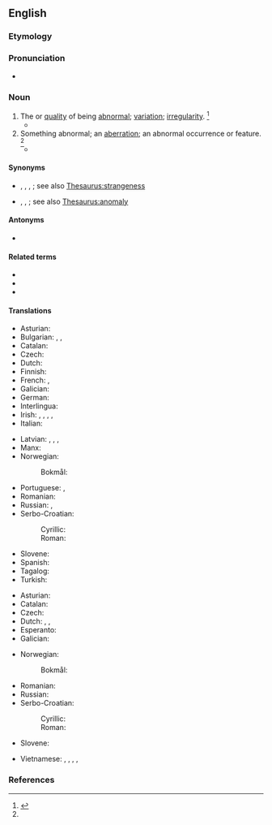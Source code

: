 ==English==

===Etymology===
{{suffix|en|abnormal|ity}}

===Pronunciation===
* {{a|US}} {{IPA|en|/ˌæbˌnɔɹˈmæl.ət.i/|/ˌæbˌnɔɹˈmæl.ɪt.i/|/ˌæbˌnɚˈmæl.ət.i/|/ˌæbˌnɚˈmæl.ɪt.i/}}

===Noun===
{{en-noun|~}}

# The {{l|en|state|id=condition}} or [[quality]] of being [[abnormal]]; [[variation]]; [[irregularity]]. {{defdate|First attested in the mid 19<sup>th</sup> century.}}<ref name=SOED>{{R:SOED5|page=6}}</ref>
#* {{quote-journal
|en
|date=2015-05-26
|title=Taylor Swift: Pop stardom is made out to be harder than it is
|url=http://www.bbc.co.uk/newsbeat/article/32881051/taylor-swift-pop-stardom-is-made-out-to-be-harder-than-it-is
|journal=BBC News
|passage=Taylor said that her fame makes her "sometimes" miss the normality of being able to hang out with friends but that she's had to get used to "the '''abnormality''' of my life".
}}
# Something abnormal; an [[aberration]]; an abnormal occurrence or feature. {{defdate|First attested in the mid 19<sup>th</sup> century.}}<ref name=SOED/>
#* {{quote-av
|en
|year=1991
|title={{w|Identity Crisis (Star Trek: The Next Generation)|Identity Crisis}}
|series=Star Trek: The Next Generation
|season=4|number=18
|actor={{w|Gates McFadden}}
|role=Dr. Beverly Crusher
|writer={{w|Brannon Braga}}
|passage=I want a full genetic analysis. We're going to examine any '''abnormality''' we find no matter how insignificant it seems.
}}

====Synonyms====
* {{sense|state of being abnormal}} {{l|en|abnormalcy}}, {{l|en|anomalousness}}, {{l|en|enormity}}, {{l|en|weirdness}}; see also [[Thesaurus:strangeness]]
* {{sense|something abnormal}} {{l|en|aberrant}}, {{l|en|deviant}}, {{l|en|outlier}}; see also [[Thesaurus:anomaly]]

====Antonyms====
* {{l|en|normality}}

====Related terms====
* {{l|en|abnormalcy}}
* {{l|en|abnormalism}}
* {{l|en|abnormity}}

====Translations====
{{trans-top|state of being abnormal}}
* Asturian: {{t|ast|anormalidá|f}}
* Bulgarian: {{t+|bg|неправилност}}, {{t+|bg|необичайност}}, {{t+|bg|ненормалност}}
* Catalan: {{t+|ca|anormalitat|f}}
* Czech: {{t+|cs|abnormalita|f}}
* Dutch: {{t+|nl|abnormaliteit|m}}
* Finnish: {{t+|fi|poikkeavuus}}
* French: {{t+|fr|anomalie|f}}, {{t+|fr|anormalité|f}}
* Galician: {{t+|gl|anormalidade|f}}
* German: {{t+|de|Abweichung}}
* Interlingua: {{t|ia|anormalitate}}
* Irish: {{t|ga|ainspiantacht|f}}, {{t|ga|anchúinseacht|f}}, {{t|ga|éanormalacht|f}}, {{t|ga|mínormáltacht|f}}, {{t|ga|sonraíocht|f}}
* Italian: {{t+|it|anomalia|f}}
{{trans-mid}}
* Latvian: {{t|lv|nenormālums|m}}, {{t|lv|nenormālība|f}}, {{t|lv|neparastums|m}}, {{t|lv|neparastība|f}}
* Manx: {{t|gv|neureiltys|m}}
* Norwegian:
*: Bokmål: {{t+|nb|abnormitet|m}}
* Portuguese: {{t+|pt|anormalidade}}, {{t+|pt|anomalia}}
* Romanian: {{t+|ro|anormalitate|f}}
* Russian: {{t+|ru|ненорма́льность|f}}, {{t+|ru|непра́вильность|f}}
* Serbo-Croatian:
*: Cyrillic: {{t|sh|абнорма́лно̄ст|f}}
*: Roman: {{t+|sh|abnormálnōst|f}}
* Slovene: {{t|sl|àbnormálnost|f}}
* Spanish: {{t+|es|anormalidad|f}}
* Tagalog: {{t|tl|abnormalidad}}
* Turkish: {{t+|tr|anormallik}}
{{trans-bottom}}

{{trans-top|something abnormal}}
* Asturian: {{t|ast|anormalidá|f}}
* Catalan: {{t+|ca|anormalitat|f}}
* Czech: {{t+|cs|abnormalita|f}}
* Dutch: {{t+|nl|abnormaliteit|m}}, {{t+|nl|afwijking|m}}, {{t+|nl|misvorming|m}}
* Esperanto: {{t|eo|anomalio}}
* Galician: {{t+|gl|anormalidade|f}}
{{trans-mid}}
* Norwegian:
*: Bokmål: {{t+|nb|abnormitet|m}}
* Romanian: {{t+|ro|anormalitate|f}}
* Russian: {{t+|ru|анома́лия|f}}
* Serbo-Croatian:
*: Cyrillic: {{t|sh|абнорма́лно̄ст|f}}
*: Roman: {{t+|sh|abnormálnōst|f}}
* Slovene: {{t|sl|àbnormálnost|f}}
{{trans-bottom}}

{{checktrans-top}}
* Vietnamese: {{t-check|vi|sự không bình thường}}, {{t-check|vi|sự khác thường}}, {{t-check|vi|sự dị thường}}, {{t-check|vi|vật kỳ quái}}, {{t+check|vi|quái vật}}
{{trans-mid}}
{{trans-bottom}}

===References===
<references/>